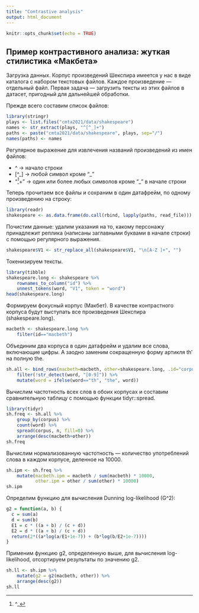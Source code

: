 ```yaml
---
title: "Contrastive analysis"
output: html_document
---
```


```r
knitr::opts_chunk$set(echo = TRUE)
```

## Пример контрастивного анализа: жуткая стилистика «Макбета»

Загрузка данных. Корпус произведений Шекспира имеется у нас в виде
каталога с набором текстовых файлов. Каждое произведение — отдельный
файл. Первая задача — загрузить тексты из этих файлов в датасет,
пригодный для дальнейшей обработки.

Прежде всего составим список файлов:

```r
library(stringr)
plays <- list.files("cmta2021/data/shakespeare")
names <- str_extract(plays, "^[^_]+")
paths <- paste("cmta2021/data/shakespeare", plays, sep="/")
names(paths) <- names
```

Регулярное выражение для извлечения названий произведений из имен
файлов: 

* ^ → начало строки
* [^_] → любой символ кроме "_"
* "^[^_]+" → один или более любых символов кроме "_" в начале строки

Теперь прочитаем все файлы и сохраним в один датафрейм, по одному
произведению на строку: 

```r
library(readr)
shakespeare <- as.data.frame(do.call(rbind, lapply(paths, read_file)))
```

Почистим данные: удалим указания на то, какому персонажу принадлежит
реплика (написаны заглавными буквами в начале строки) с помощью
регулярного выражения.

```r
shakespeare$V1 <- str_replace_all(shakespeare$V1, "\n[A-Z ]+", "")
```

Токенизируем тексты.

```r
library(tibble)
shakespeare.long <- shakespeare %>%
    rownames_to_column("id") %>%
    unnest_tokens(word, "V1", token = "word")
head(shakespeare.long)
```

Формируем фокусный корпус (Макбет). В качестве контрастного корпуса
будут выступать все произведения Шекспира (shakespeare.long). 

```r
macbeth <- shakespeare.long %>%
    filter(id=="macbeth")
```

Объединим два корпуса в один датафрейм и удалим все слова, включающие
цифры. А заодно заменим сокращенную форму артикля th' на полную the.

```r
sh.all <- bind_rows(macbeth=macbeth, other=shakespeare.long, .id="corpus") %>%
    filter(!str_detect(word, "[0-9]")) %>%
    mutate(word = ifelse(word=="th", "the", word))
```

Вычислим частотность всех слов в обоих корпусах и составим
сравнительную таблицу с помощью функции tidyr::spread.

```r
library(tidyr)
sh.freq <- sh.all %>%
    group_by(corpus) %>%
    count(word) %>%
    spread(corpus, n, fill=0) %>%
    arrange(desc(macbeth+other))
sh.freq
```

Вычислим нормализованную частотность — количество употреблений слова в
каждом корпусе, деленное на 10000. 

```r
sh.ipm <- sh.freq %>%
    mutate(macbeth.ipm = macbeth / sum(macbeth) * 10000,
           other.ipm = other / sum(other) * 10000)
sh.ipm
```

Определим функцию для вычисления Dunning log-likelihood (G^2):

```r
g2 = function(a, b) {
  c = sum(a)
  d = sum(b)
  E1 = c * ((a + b) / (c + d))
  E2 = d * ((a + b) / (c + d))
  return(2*((a*log(a/E1+1e-7)) + (b*log(b/E2+1e-7))))
}
```

Применим функцию g2, определенную выше, для вычисления log-likelihood,
отсортируем результаты по значению g2. 

```r
sh.ll <- sh.ipm %>%
    mutate(g2 = g2(macbeth, other)) %>%
    arrange(desc(g2))
sh.ll
```
